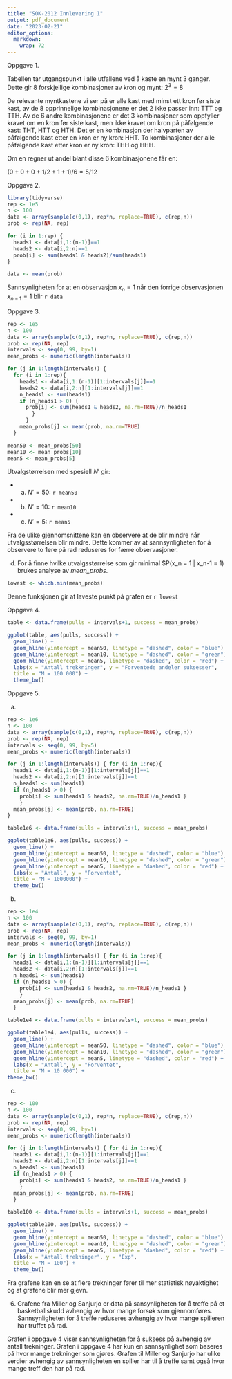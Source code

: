 ```yaml
---
title: "SOK-2012 Innlevering 1"
output: pdf_document
date: "2023-02-21"
editor_options: 
  markdown: 
    wrap: 72
---
```


Oppgave 1.

Tabellen tar utgangspunkt i alle utfallene ved å kaste en mynt 3 ganger. Dette gir 8 forskjellige kombinasjoner av kron og mynt: $2^3 = 8$

De relevante myntkastene vi ser på er alle kast med minst ett kron før
siste kast, av de 8 opprinnelige kombinasjonene er det 2 ikke passer
inn: TTT og TTH. Av de 6 andre kombinasjonene er det 3 kombinasjoner som
oppfyller kravet om en kron før siste kast, men ikke kravet om kron på
påfølgende kast: THT, HTT og HTH. Det er en kombinasjon der halvparten
av påfølgende kast etter en kron er ny kron: HHT. To kombinasjoner der
alle påfølgende kast etter kron er ny kron: THH og HHH.

Om en regner ut andel blant disse 6 kombinasjonene får en:

$(0 + 0 + 0 + 1/2 + 1 + 1) / 6 = 5/12$

Oppgave 2.  

```r
library(tidyverse)
rep <- 1e5
n <- 100
data <- array(sample(c(0,1), rep*n, replace=TRUE), c(rep,n))
prob <- rep(NA, rep)

for (i in 1:rep) {
  heads1 <- data[i,1:(n-1)]==1
  heads2 <- data[i,2:n]==1
  prob[i] <- sum(heads1 & heads2)/sum(heads1)
}

data <- mean(prob)
```

Sannsynligheten for at en observasjon $x_n = 1$ når den forrige
observasjonen $x_{n-1} = 1$ blir `r data`

Oppgave 3.  

```r
rep <- 1e5
n <- 100
data <- array(sample(c(0,1), rep*n, replace=TRUE), c(rep,n))
prob <- rep(NA, rep)
intervals <- seq(0, 99, by=1)
mean_probs <- numeric(length(intervals))

for (j in 1:length(intervals)) {
  for (i in 1:rep){
    heads1 <- data[i,1:(n-1)][1:intervals[j]]==1
    heads2 <- data[i,2:n][1:intervals[j]]==1
    n_heads1 <- sum(heads1)
    if (n_heads1 > 0) {
      prob[i] <- sum(heads1 & heads2, na.rm=TRUE)/n_heads1
        }
      }
    mean_probs[j] <- mean(prob, na.rm=TRUE)
  }

mean50 <- mean_probs[50]
mean10 <- mean_probs[10]
mean5 <- mean_probs[5]
```

Utvalgstørrelsen med spesiell $N'$ gir: 

- a. $N'=50$: `r mean50`
- b. $N'=10$: `r mean10` 
- c. $N'=5$: `r mean5`

Fra de ulike gjennomsnittene kan en observere at de blir mindre når utvalgsstørrelsen blir mindre. Dette kommer av at sannsynligheten for å observere to 1ere på rad reduseres for færre observasjoner. 

d. For å finne hvilke utvalgsstørrelse som gir minimal $P(x_n = 1 | x_n-1 = 1) brukes analyse av *mean_probs*.

```r
lowest <- which.min(mean_probs)
```

Denne funksjonen gir at laveste punkt på grafen er `r lowest`

Oppgave 4. 
```r
table <- data.frame(pulls = intervals+1, success = mean_probs)

ggplot(table, aes(pulls, success)) +
  geom_line() +
  geom_hline(yintercept = mean50, linetype = "dashed", color = "blue") +
  geom_hline(yintercept = mean10, linetype = "dashed", color = "green") +
  geom_hline(yintercept = mean5, linetype = "dashed", color = "red") +
  labs(x = "Antall trekkninger", y = "Forventede andeler suksesser",
  title = "M = 100 000") +
  theme_bw()
```

Oppgave 5.

a.

```r
rep <- 1e6
n <- 100
data <- array(sample(c(0,1), rep*n, replace=TRUE), c(rep,n))
prob <- rep(NA, rep)
intervals <- seq(0, 99, by=5)
mean_probs <- numeric(length(intervals))

for (j in 1:length(intervals)) { for (i in 1:rep){
  heads1 <- data[i,1:(n-1)][1:intervals[j]]==1
  heads2 <- data[i,2:n][1:intervals[j]]==1
  n_heads1 <- sum(heads1)
  if (n_heads1 > 0) {
    prob[i] <- sum(heads1 & heads2, na.rm=TRUE)/n_heads1 }
    }
  mean_probs[j] <- mean(prob, na.rm=TRUE)
}

table1e6 <- data.frame(pulls = intervals+1, success = mean_probs)

ggplot(table1e6, aes(pulls, success)) +
  geom_line() +
  geom_hline(yintercept = mean50, linetype = "dashed", color = "blue") +
  geom_hline(yintercept = mean10, linetype = "dashed", color = "green") +
  geom_hline(yintercept = mean5, linetype = "dashed", color = "red") +
  labs(x = "Antall", y = "Forventet",
  title = "M = 1000000") +
  theme_bw()
```

b.

```r
rep <- 1e4
n <- 100
data <- array(sample(c(0,1), rep*n, replace=TRUE), c(rep,n))
prob <- rep(NA, rep)
intervals <- seq(0, 99, by=1)
mean_probs <- numeric(length(intervals))

for (j in 1:length(intervals)) { for (i in 1:rep){
  heads1 <- data[i,1:(n-1)][1:intervals[j]]==1
  heads2 <- data[i,2:n][1:intervals[j]]==1
  n_heads1 <- sum(heads1)
  if (n_heads1 > 0) {
    prob[i] <- sum(heads1 & heads2, na.rm=TRUE)/n_heads1 }
    }
  mean_probs[j] <- mean(prob, na.rm=TRUE)
  }

table1e4 <- data.frame(pulls = intervals+1, success = mean_probs)

ggplot(table1e4, aes(pulls, success)) +
  geom_line() +
  geom_hline(yintercept = mean50, linetype = "dashed", color = "blue") +
  geom_hline(yintercept = mean10, linetype = "dashed", color = "green") +
  geom_hline(yintercept = mean5, linetype = "dashed", color = "red") +
  labs(x = "Antall", y = "Forventet",
  title = "M = 10 000") +
theme_bw()
```

c.

```r
rep <- 100
n <- 100
data <- array(sample(c(0,1), rep*n, replace=TRUE), c(rep,n))
prob <- rep(NA, rep)
intervals <- seq(0, 99, by=1)
mean_probs <- numeric(length(intervals))

for (j in 1:length(intervals)) { for (i in 1:rep){
  heads1 <- data[i,1:(n-1)][1:intervals[j]]==1
  heads2 <- data[i,2:n][1:intervals[j]]==1
  n_heads1 <- sum(heads1)
  if (n_heads1 > 0) {
    prob[i] <- sum(heads1 & heads2, na.rm=TRUE)/n_heads1 }
    }
  mean_probs[j] <- mean(prob, na.rm=TRUE)
  }

table100 <- data.frame(pulls = intervals+1, success = mean_probs)

ggplot(table100, aes(pulls, success)) +
  geom_line() +
  geom_hline(yintercept = mean50, linetype = "dashed", color = "blue") +
  geom_hline(yintercept = mean10, linetype = "dashed", color = "green") +
  geom_hline(yintercept = mean5, linetype = "dashed", color = "red") +
  labs(x = "Antall trekninger", y = "Exp",
  title = "M = 100") +
  theme_bw()
```

Fra grafene kan en se at flere trekninger fører til mer statistisk nøyaktighet og at grafene blir mer gjevn.

6. Grafene fra Miller og Sanjurjo er data på sansynligheten for å treffe på et basketballskudd avhengig av hvor mange forsøk som gjennomføres. Sannsynligheten for å treffe reduseres avhengig av hvor mange spilleren har truffet på rad. 

Grafen i oppgave 4 viser sannsynligheten for å suksess på avhengig av antall trekninger. Grafen i oppgave 4 har kun en sannsynlighet som baseres på hvor mange trekninger som gjøres. Grafen til Miller og Sanjurjo har ulike verdier avhengig av sannsynligheten en spiller har til å treffe samt også hvor mange treff den har på rad. 